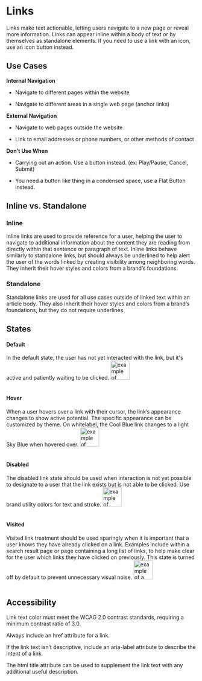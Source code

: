 
<Meta title="Components/Atoms/Links"/>


# Links

  
Links make text actionable, letting users navigate to a new page or reveal more information. Links can appear inline within a body of text or by themselves as standalone elements. If you need to use a link with an icon, use an icon button instead.

## Use Cases

  

**Internal Navigation**

- Navigate to different pages within the website

- Navigate to different areas in a single web page (anchor links)

  

**External Navigation**

-   Navigate to web pages outside the website
    
-   Link to email addresses or phone numbers, or other methods of contact
    

  

**Don’t Use When**

-   Carrying out an action. Use a button instead. (ex: Play/Pause, Cancel, Submit)
    
-   You need a button like thing in a condensed space, use a Flat Button instead.
    

  

## Inline vs. Standalone

  

### Inline
Inline links are used to provide reference for a user, helping the user to navigate to additional information about the content they are reading from directly within that sentence or paragraph of text. Inline links behave similarly to standalone links, but should always be underlined to help alert the user of the words linked by creating visibility among neighboring words. They inherit their hover styles and colors from a brand’s foundations.

  

### Standalone
Standalone links are used for all use cases outside of linked text within an article body. They also inherit their hover styles and colors from a brand’s foundations, but they do not require underlines.

  

## States

  

#### **Default**
In the default state, the user has not yet interacted with the link, but it's active and patiently waiting to be clicked.
 <img alt="example of default link" src="./images/Atoms-Links-DefaultState.png" width="50" />
  <br/><br/>
  

#### Hover

When a user hovers over a link with their cursor, the link’s appearance changes to show active potential. The specific appearance can be customized by theme. On whitelabel, the Cool Blue link changes to a light Sky Blue when hovered over.
<img alt="example of hover link" src="./images/Atoms-Links-HoverState.png" width="50" />
  <br/><br/>
  

#### Disabled

The disabled link state should be used when interaction is not yet possible to designate to a user that the link exists but is not able to be clicked. Use brand utility colors for text and stroke.
<img alt="example of disabled link" src="./images/Atoms-Links-DisabledState.png" width="50" />
  <br/><br/>
  

#### Visited

Visited link treatment should be used sparingly when it is important that a user knows they have already clicked on a link. Examples include within a search result page or page containing a long list of links, to help make clear for the user which links they have clicked on previously. This state is turned off by default to prevent unnecessary visual noise.
<img alt="example of a visited link" src="./images/Atoms-Links-VisitedState.png" width="50" />
  <br/><br/>
  

## Accessibility

  

Link text color must meet the WCAG 2.0 contrast standards, requiring a minimum contrast ratio of 3.0.

Always include an href attribute for a link.

  

If the link text isn’t descriptive, include an aria-label attribute to describe the intent of a link.

  

The html title attribute can be used to supplement the link text with any additional useful description.
